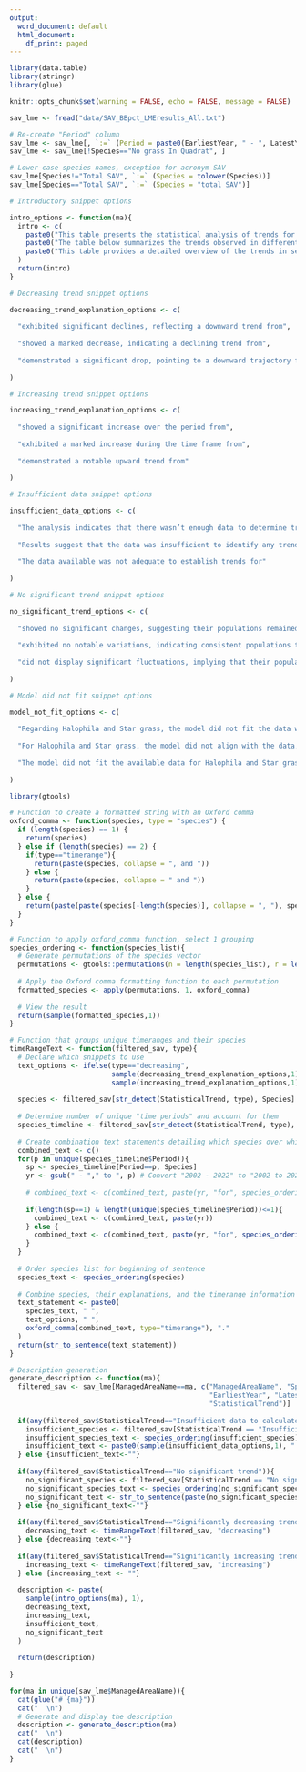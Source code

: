 ```yaml
---
output:
  word_document: default
  html_document:
    df_print: paged
---
```


```r
library(data.table)
library(stringr)
library(glue)

knitr::opts_chunk$set(warning = FALSE, echo = FALSE, message = FALSE)

sav_lme <- fread("data/SAV_BBpct_LMEresults_All.txt")

# Re-create "Period" column
sav_lme <- sav_lme[, `:=` (Period = paste0(EarliestYear, " - ", LatestYear))]
sav_lme <- sav_lme[!Species=="No grass In Quadrat", ]

# Lower-case species names, exception for acronym SAV
sav_lme[Species!="Total SAV", `:=` (Species = tolower(Species))]
sav_lme[Species=="Total SAV", `:=` (Species = "total SAV")]

```



```r

# Introductory snippet options

intro_options <- function(ma){
  intro <- c(
    paste0("This table presents the statistical analysis of trends for various seagrass species and drift algae in the ", ma, " based on percent cover. "), 
    paste0("The table below summarizes the trends observed in different seagrass species and drift algae in the ", ma, " based on percent cover. "),
    paste0("This table provides a detailed overview of the trends in seagrass species and drift algae in the ", ma, " based on percent cover. ")
  )
  return(intro)
}

# Decreasing trend snippet options

decreasing_trend_explanation_options <- c( 
  
  "exhibited significant declines, reflecting a downward trend from", 
  
  "showed a marked decrease, indicating a declining trend from", 
  
  "demonstrated a significant drop, pointing to a downward trajectory from" 
  
)

# Increasing trend snippet options

increasing_trend_explanation_options <- c( 
  
  "showed a significant increase over the period from", 
  
  "exhibited a marked increase during the time frame from", 
  
  "demonstrated a notable upward trend from" 
  
)

# Insufficient data snippet options

insufficient_data_options <- c( 
  
  "The analysis indicates that there wasn’t enough data to determine trends for",
  
  "Results suggest that the data was insufficient to identify any trends for",
  
  "The data available was not adequate to establish trends for"
  
)

# No significant trend snippet options

no_significant_trend_options <- c( 
  
  "showed no significant changes, suggesting their populations remained relatively stable over the study period.", 
  
  "exhibited no notable variations, indicating consistent populations throughout the observed time frame.", 
  
  "did not display significant fluctuations, implying that their populations were steady during the study period." 
  
)

# Model did not fit snippet options

model_not_fit_options <- c( 
  
  "Regarding Halophila and Star grass, the model did not fit the data well enough to assess any trends.", 
  
  "For Halophila and Star grass, the model did not align with the data, making it impossible to evaluate trends.", 
  
  "The model did not fit the available data for Halophila and Star grass, preventing trend analysis."
  
)


```


```r
library(gtools)

# Function to create a formatted string with an Oxford comma
oxford_comma <- function(species, type = "species") {
  if (length(species) == 1) {
    return(species)
  } else if (length(species) == 2) {
    if(type=="timerange"){
      return(paste(species, collapse = ", and "))
    } else {
      return(paste(species, collapse = " and "))
    }
  } else {
    return(paste(paste(species[-length(species)], collapse = ", "), species[length(species)], sep = ", and "))
  }
}

# Function to apply oxford_comma function, select 1 grouping
species_ordering <- function(species_list){
  # Generate permutations of the species vector
  permutations <- gtools::permutations(n = length(species_list), r = length(species_list), v = species_list)
  
  # Apply the Oxford comma formatting function to each permutation
  formatted_species <- apply(permutations, 1, oxford_comma)
  
  # View the result
  return(sample(formatted_species,1))
}

# Function that groups unique timeranges and their species
timeRangeText <- function(filtered_sav, type){
  # Declare which snippets to use
  text_options <- ifelse(type=="decreasing", 
                         sample(decreasing_trend_explanation_options,1), 
                         sample(increasing_trend_explanation_options,1))
  
  species <- filtered_sav[str_detect(StatisticalTrend, type), Species]
  
  # Determine number of unique "time periods" and account for them
  species_timeline <- filtered_sav[str_detect(StatisticalTrend, type), c("Species","Period")]
  
  # Create combination text statements detailing which species over which times
  combined_text <- c()
  for(p in unique(species_timeline$Period)){
    sp <- species_timeline[Period==p, Species]
    yr <- gsub(" - "," to ", p) # Convert "2002 - 2022" to "2002 to 2022"
    
    # combined_text <- c(combined_text, paste(yr, "for", species_ordering(sp)))
    
    if(length(sp==1) & length(unique(species_timeline$Period))<=1){
      combined_text <- c(combined_text, paste(yr))
    } else {
      combined_text <- c(combined_text, paste(yr, "for", species_ordering(sp)))
    }
  }
  
  # Order species list for beginning of sentence
  species_text <- species_ordering(species)
  
  # Combine species, their explanations, and the timerange information
  text_statement <- paste0(
    species_text, " ",
    text_options, " ",
    oxford_comma(combined_text, type="timerange"), "."
  )
  return(str_to_sentence(text_statement))
}

# Description generation
generate_description <- function(ma){
  filtered_sav <- sav_lme[ManagedAreaName==ma, c("ManagedAreaName", "Species", "N_Years",
                                                 "EarliestYear", "LatestYear", "Period",
                                                 "StatisticalTrend")]
  
  if(any(filtered_sav$StatisticalTrend=="Insufficient data to calculate trend")){
    insufficient_species <- filtered_sav[StatisticalTrend == "Insufficient data to calculate trend", Species]
    insufficient_species_text <- species_ordering(insufficient_species)
    insufficient_text <- paste0(sample(insufficient_data_options,1), " ", insufficient_species_text,".")
  } else {insufficient_text<-""}
  
  if(any(filtered_sav$StatisticalTrend=="No significant trend")){
    no_significant_species <- filtered_sav[StatisticalTrend == "No significant trend", Species]
    no_significant_species_text <- species_ordering(no_significant_species)
    no_significant_text <- str_to_sentence(paste(no_significant_species_text, sample(no_significant_trend_options,1)))
  } else {no_significant_text<-""}
  
  if(any(filtered_sav$StatisticalTrend=="Significantly decreasing trend")){
    decreasing_text <- timeRangeText(filtered_sav, "decreasing")
  } else {decreasing_text<-""}
  
  if(any(filtered_sav$StatisticalTrend=="Significantly increasing trend")){
    increasing_text <- timeRangeText(filtered_sav, "increasing")
  } else {increasing_text <- ""}
  
  description <- paste(
    sample(intro_options(ma), 1),
    decreasing_text,
    increasing_text,
    insufficient_text,
    no_significant_text
  )
  
  return(description)
  
}


```





```r

for(ma in unique(sav_lme$ManagedAreaName)){
  cat(glue("# {ma}"))
  cat("  \n")
  # Generate and display the description
  description <- generate_description(ma)
  cat("  \n")
  cat(description)
  cat("  \n")
}


```